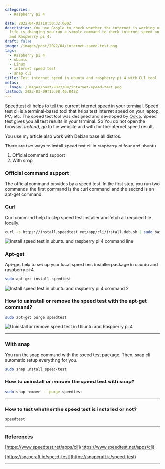 ```yaml
---
categories:
  - Raspberry pi 4

date: 2022-04-02T10:50:32.000Z
description: You use Google to check whether the internet is working or not. Right now your
  life is changing you run a simple command to check internet speed on Ubuntu
  and Raspberry pi 4.
draft: false
image: /images/post/2022/04/internet-speed-test.png
tags:
  - Raspberry pi 4
  - ubuntu
  - Linux
  - internet speed test
  - snap cli
title: Test internet speed in ubuntu and raspberry pi 4 with CLI tool
metas:
  image: /images/post/2022/04/internet-speed-test.png
lastmod: 2023-03-09T15:08:46.042Z
---
```


Speedtest cli helps to tell the current internet speed in your terminal. Speed
test cli is a terminal-based tool that helps test internet speed on your laptop,
PC, etc. The speed test tool was designed and developed by
[Ookla](https://www.speedtest.net/about/eula). Speed test gives you all test
results in your terminal. So You do not open the browser. _Instead, go_ to the
website and with for the internet speed result.

You use my article also work with Debian base all distros.

There are two ways to install speed test cli in raspberry pi four and ubuntu.

1. Official command support
2. With snap

### Official command support

The official command provides by a speed test. In the first step, you run two
commands. the first command is the curl command, and the second is an apt-get
command.

### Curl

Curl command help to step speed test installer and fetch all required file
locally.

```bash
curl -s https://install.speedtest.net/app/cli/install.deb.sh | sudo bash
```

![Install speed test in ubuntu and raspberry pi 4 command line](/images/post/2022/04/speedtest.png "Install speed test in ubuntu and raspberry pi 4 command 1ine")

### Apt-get

Apt-get help to set up your local speed test installer package in ubuntu and
raspberry pi 4.

```bash
sudo apt-get install speedtest
```

![Install speed test in ubuntu and raspberry pi 4 command 2](/images/post/2022/04/apt-get-install-speed-test.png "Install speed test in ubuntu and raspberry pi 4 command 2")

### How to uninstall or remove the speed test with the apt-get command?

```bash
sudo apt-get purge speedtest
```

![Uninstall or remove speed test in Ubuntu and Raspberry pi 4](/images/post/2022/04/remove-speed-test-with-apt-get.png "Uninstall or remove speed test in Ubuntu and Raspberry pi 4")

---

### With snap

You run the snap command with the speed test package. Then, snap cli automatic
setup everything for you.

```bash
sudo snap install speed-test
```

### How to uninstall or remove the speed test with snap?

```bash
sudo snap remove  --purge speedtest
```

---

### How to test whether the speed test is installed or not?

```bash
speedtest
```

---

### References

[https://www.speedtest.net/apps/cli](https://www.speedtest.net/apps/cli)

[https://snapcraft.io/speed-test](https://snapcraft.io/speed-test)

---

